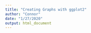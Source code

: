 ```yaml
---
title: "Creating Graphs with ggplot2"
author: "Connor"
date: "1/27/2020"
output: html_document
---
```

